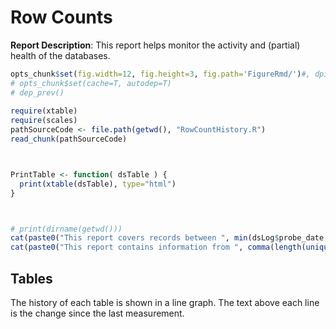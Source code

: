 <!-- Specify the report's official name, goal & description. -->
# Row Counts
**Report Description**: This report helps monitor the activity and (partial) health of the databases.

<!-- Point knitr to the underlying code file so it knows where to look for the chunks. -->
```r
opts_chunk$set(fig.width=12, fig.height=3, fig.path='FigureRmd/')#, dpi=400)
# opts_chunk$set(cache=T, autodep=T)
# dep_prev()
               
require(xtable)
require(scales)
pathSourceCode <- file.path(getwd(), "RowCountHistory.R")
read_chunk(pathSourceCode) 
```

<!-- Load the packages.  Suppress the output when loading packages. --> 
```r
```

<!-- Load any Global Functions declared in the R file.  Suppress the output. --> 
```r
```

<!-- Declare any global functions specific to a Rmd output.  Suppress the output. --> 
```r
PrintTable <- function( dsTable ) {
  print(xtable(dsTable), type="html")
}
```
<!-- Load the dataset.   -->
```r
```
<!-- Tweak the dataset.   -->
```r
```

```r
# print(dirname(getwd()))
cat(paste0("This report covers records between ", min(dsLog$probe_date, na.rm=T), " and ",  max(dsLog$probe_date, na.rm=T), "."))
cat(paste0("This report contains information from ", comma(length(unique(dsLog$database))), " databases, ", comma(length(unique(dsLog$table))), " tables, and ", nrow(dsLog), " records."))

```

## Tables
The history of each table is shown in a line graph.  The text above each line is the change since the last measurement.


```r
```
